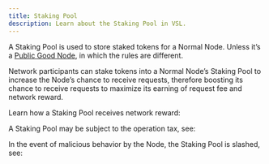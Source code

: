 ```yaml
---
title: Staking Pool
description: Learn about the Staking Pool in VSL.
---
```


A Staking Pool is used to store staked tokens for a Normal Node. Unless it’s a [Public Good Node](/guide/concepts/node/public-good-node), in which the rules are different.

Network participants can stake tokens into a Normal Node’s Staking Pool to increase the Node’s chance to receive requests, therefore boosting its chance to receive requests to maximize its earning of request fee and network reward.

Learn how a Staking Pool receives network reward:

<Card title="Network Reward" href="/guide/concepts/fee-and-calculation/network-reward" />

A Staking Pool may be subject to the operation tax, see:

<Card title="Operation Tax" href="/guide/concepts/fee-and-calculation/operation-tax" />

In the event of malicious behavior by the Node, the Staking Pool is slashed, see:

<Card title="Slash Fee" href="/guide/concepts/fee-and-calculation/slash-fee" />
